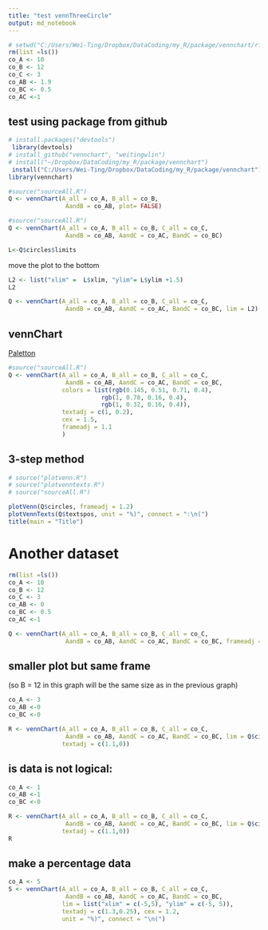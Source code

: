 ```yaml
---
title: "test vennThreeCircle"
output: md_notebook
---
```


```r
# setwd("C:/Users/Wei-Ting/Dropbox/DataCoding/my_R/package/vennchart/rfiles")
rm(list =ls())
co_A <- 10
co_B <- 12
co_C <- 3
co_AB <- 1.9
co_BC <- 0.5
co_AC <-1
```

## test using package from github

```r
# install.packages("devtools")
 library(devtools)
# install_github("vennchart", "weitingwlin")
# install("~/Dropbox/DataCoding/my_R/package/vennchart")
 install("C:/Users/Wei-Ting/Dropbox/DataCoding/my_R/package/vennchart")
library(vennchart)
```

```r
#source("sourceAll.R")
Q <- vennChart(A_all = co_A, B_all = co_B, 
                AandB = co_AB, plot= FALSE)

```


```r
#source("sourceAll.R")
Q <- vennChart(A_all = co_A, B_all = co_B, C_all = co_C,
                AandB = co_AB, AandC = co_AC, BandC = co_BC)

```



```r
L<-Q$circles$limits

```

move the plot to the bottom

```r
L2 <- list("xlim" =  L$xlim, "ylim"= L$ylim +1.5)
L2
```


```r

Q <- vennChart(A_all = co_A, B_all = co_B, C_all = co_C,
                AandB = co_AB, AandC = co_AC, BandC = co_BC, lim = L2)
```




## vennChart

[Paletton](http://paletton.com/#uid=33t0w0kqUB+7U++8F++ZWadZWad)

```r
#source("sourceAll.R")
Q <- vennChart(A_all = co_A, B_all = co_B, C_all = co_C,
                AandB = co_AB, AandC = co_AC, BandC = co_BC,
               colors = list(rgb(0.145, 0.51, 0.71, 0.4), 
                          rgb(1, 0.78, 0.16, 0.4),
                          rgb(1, 0.32, 0.16, 0.4)),
               textadj = c(1, 0.2),
               cex = 1.5,
               frameadj = 1.1
               )
```


## 3-step method

```r
# source("plotvenn.R")
# source("plotvenntexts.R")
# source("sourceAll.R")

plotVenn(Q$circles, frameadj = 1.2)
plotVennTexts(Q$textspos, unit = "%)", connect = ":\n(")
title(main = "Title")
```

# Another dataset
```r
rm(list =ls())
co_A <- 10
co_B <- 12
co_C <- 3
co_AB <- 0
co_BC <- 0.5
co_AC <-1
```


```r
Q <- vennChart(A_all = co_A, B_all = co_B, C_all = co_C,
                AandB = co_AB, AandC = co_AC, BandC = co_BC, frameadj = 1.2)
```

## smaller plot but same frame

(so B = 12 in this graph will be the same size as in the previous graph)

```r
co_A <- 3
co_AB <-0
co_BC <-0

R <- vennChart(A_all = co_A, B_all = co_B, C_all = co_C,
                AandB = co_AB, AandC = co_AC, BandC = co_BC, lim = Q$circles$limits,
               textadj = c(1.1,0))
```

## is data is not logical:

```r
co_A <- 1
co_AB <-1
co_BC <-0

R <- vennChart(A_all = co_A, B_all = co_B, C_all = co_C,
                AandB = co_AB, AandC = co_AC, BandC = co_BC, lim = Q$circles$limits,
               textadj = c(1.1,0))
R
```



## make a percentage data

```r
co_A <- 5
S <- vennChart(A_all = co_A, B_all = co_B, C_all = co_C,
                AandB = co_AB, AandC = co_AC, BandC = co_BC, 
               lim = list("xlim" = c(-5,5), "ylim" = c(-5, 5)),
               textadj = c(1.3,0.25), cex = 1.2,
               unit = "%)", connect = "\n(")
```



